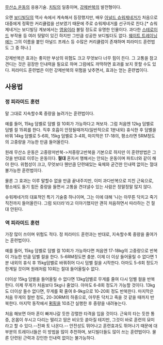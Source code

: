 [[무산소 운동]]의 응용기술. [[치팅]]의 일종이며, [[강제반복]]의 발전형이다.

오랜 [[보디빌딩]]의 역사 속에서 계속해서 등장했지만, 배우 [[아널드 슈워제네거]]가 처음으로 대중에게 정확한 커리큘럼을 선보였기 때문에 주로 슈워제네거를 선구자로 친다.[* 슈워제네거는 보디빌딩 계보에서는 [[영웅]]이라 불릴 정도로 유명한 인물이다. 과다한 [[스테로이드]] 부작용 등 여러 뒷말이 있긴 하지만 그만큼 성공한 보디빌더도 없다. [[웨이트 트레이닝]]에는 그의 이름을 붙인 아널드 프레스 등 수많은 커리큘럼이 존재하며 피라미드 훈련법도 그 중 하나.]

강제반복은 효과는 좋지만 부상의 위험도 크고 무엇보다 너무 힘이 든다. 그 고통을 참고 견디는 것은 굉장한 인내력을 필요로 하며 그럼에도 까딱하면 효과를 보지 못할 수도 있다. 피라미드 훈련법은 이런 강제반복의 위험을 낮추면서, 효과는 얻는 훈련법이다.

== 사용법 ==
=== 정 피라미드 훈련 ===
말 그대로 지속할수록 중량을 늘려가는 훈련법이다.

예를 들어, 15kg 덤벨로 덤벨 컬 10회가 가능하다고 쳐보자. 그럼 처음엔 12kg 덤벨로 덤벨 컬 15회를 한다. 직후 호흡이 안정될때까지(일반적으로 1분내외) 휴식한 후 덤벨을 바꿔 14kg 덤벨로 5-6회, 15kg 덤벨로 3-4회, 마지막은 17-18의, 평소라면 5RM정도의 고중량을 가능한 만큼 들어올린다.

원래 무산소 운동은 고중량저반복->저중량고반복을 기본으로 하지만 이 훈련방법은 그것을 반대로 이루는 운동이다. '''절대''' 혼자서 행해서는 안되는 운동이며 파트너와 같이 해야 한다. 위험성이 크고, 무엇보다 웬만큼 단련돼있는 육체와 굳건한 인내력 없이는 절대 불가능한 훈련법이다.

물론 그 효과는 이루 말할수 없을 만큼 끝내주지만, 이미 과다반복으로 지친 근육으로, 평소에도 들기 힘든 중량을 들면서 고통을 견뎌낼수 있는 사람은 정말정말 많지 않다. 

슈워제네거의 대표적인 특기 기술중 하나이며, 그는 이에 대해 '나는 아무튼 닥치고 죽기 직전까지 들어올린다. 그럼 되더라'라고 이야기했지만 괜히 처음하면서 따라하는 건 절대 안된다. 

=== 역 피라미드 훈련 ===
가장 많이 쓰이며 위험도 적다. 정 피라미드 훈련과는 반대로, 지속할수록 중량을 줄여가는 훈련법이다.

예를 들어, 15kg 덤벨로 덤벨 컬 10회가 가능하다면 처음엔 17-18kg의 고중량으로 반복이 가능한 만큼 덤벨 컬을 한다. 5-6RM정도면 충분. 이제 더 이상 들어올릴 수 없다면 1분 내외의 휴식 후 15kg덤벨로 바꿔쥐어 다시 덤벨 컬을 시작한다. 아마도 5-6회 정도가 한계일 것이며 원래처럼 10회는 절대 들어올릴수 없다.

더이상 15kg 덤벨을 들어올릴 수 없다면 13kg덤벨로 무게를 줄여 다시 덤벨 컬을 반복한다. 이제 무게가 처음보다 5kg나 줄었다. 아마도 6-8회 정도가 가능할 것이다. 13kg도 더이상 들수 없다면, 무게를 확 줄여 8-9kg으로 10-20회 정도 반복한다. 마지막은 처음 무게의 절반 정도, 20-30RM의 하중으로, 아무튼 닥치고 죽을 것 같을 때까지 반복한다. 마지막 동작에서 [[펌핑]]을 10초간 실행한 후 중량을 내려놓는다.

처음 해보면 아마 혼이 빠져나갈 듯한 강렬한 타격을 입을 것이다. 근육의 타는 듯한 통증, 온몸이 쑤시고 다리는 떨리고 땀은 비오듯 쏟아질 테지만, 그것이 바로 훈련의 묘미라고 할 수 있다.--진짜 토 나온다.-- 안전성도 뛰어나고 훈련효과도 뛰어나기 때문에 대부분의 트레이너들은 이 방법을 많이 추천하며, 보디빌더들도 많이 쓰는 훈련법이다. 물론 단련된 근력과 강인한 인내력 없이는 불가능하다. 
